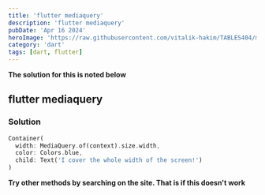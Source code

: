 ```yaml
---
title: 'flutter mediaquery'
description: 'flutter mediaquery'
pubDate: 'Apr 16 2024'
heroImage: 'https://raw.githubusercontent.com/vitalik-hakim/TABLES404/main/error_b/dart.png'
category: 'dart'
tags: [dart, flutter]
---
```


**The solution for this is noted below**

## flutter mediaquery

### Solution

```dart
Container(
  width: MediaQuery.of(context).size.width,
  color: Colors.blue,
  child: Text('I cover the whole width of the screen!')
)
```

**Try other methods by searching on the site. That is if this doesn't work**
